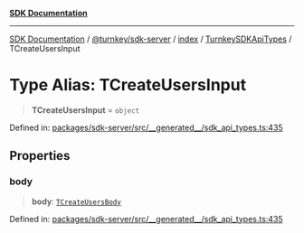[**SDK Documentation**](../../../../../../README.mdx)

***

[SDK Documentation](../../../../../../packages.mdx) / [@turnkey/sdk-server](../../../../README.mdx) / [index](../../../README.mdx) / [TurnkeySDKApiTypes](../README.mdx) / TCreateUsersInput

# Type Alias: TCreateUsersInput

> **TCreateUsersInput** = `object`

Defined in: [packages/sdk-server/src/\_\_generated\_\_/sdk\_api\_types.ts:435](https://github.com/tkhq/sdk/blob/3a88af7d1d927c6022706911d6af0f92f1440e00/packages/sdk-server/src/__generated__/sdk_api_types.ts#L435)

## Properties

### body

> **body**: [`TCreateUsersBody`](TCreateUsersBody.mdx)

Defined in: [packages/sdk-server/src/\_\_generated\_\_/sdk\_api\_types.ts:435](https://github.com/tkhq/sdk/blob/3a88af7d1d927c6022706911d6af0f92f1440e00/packages/sdk-server/src/__generated__/sdk_api_types.ts#L435)
